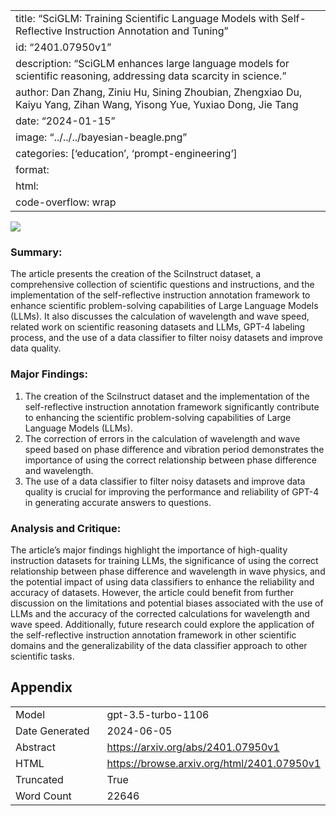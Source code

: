 
---
title: "SciGLM: Training Scientific Language Models with Self-Reflective Instruction Annotation and Tuning"
id: "2401.07950v1"
description: "SciGLM enhances large language models for scientific reasoning, addressing data scarcity in science."
author: Dan Zhang, Ziniu Hu, Sining Zhoubian, Zhengxiao Du, Kaiyu Yang, Zihan Wang, Yisong Yue, Yuxiao Dong, Jie Tang
date: "2024-01-15"
image: "../../../bayesian-beagle.png"
categories: ['education', 'prompt-engineering']
format:
  html:
    code-overflow: wrap
---

![](../../../bayesian-beagle.png)

### Summary:

The article presents the creation of the SciInstruct dataset, a comprehensive collection of scientific questions and instructions, and the implementation of the self-reflective instruction annotation framework to enhance scientific problem-solving capabilities of Large Language Models (LLMs). It also discusses the calculation of wavelength and wave speed, related work on scientific reasoning datasets and LLMs, GPT-4 labeling process, and the use of a data classifier to filter noisy datasets and improve data quality.

### Major Findings:
1. The creation of the SciInstruct dataset and the implementation of the self-reflective instruction annotation framework significantly contribute to enhancing the scientific problem-solving capabilities of Large Language Models (LLMs).
2. The correction of errors in the calculation of wavelength and wave speed based on phase difference and vibration period demonstrates the importance of using the correct relationship between phase difference and wavelength.
3. The use of a data classifier to filter noisy datasets and improve data quality is crucial for improving the performance and reliability of GPT-4 in generating accurate answers to questions.

### Analysis and Critique:
The article's major findings highlight the importance of high-quality instruction datasets for training LLMs, the significance of using the correct relationship between phase difference and wavelength in wave physics, and the potential impact of using data classifiers to enhance the reliability and accuracy of datasets. However, the article could benefit from further discussion on the limitations and potential biases associated with the use of LLMs and the accuracy of the corrected calculations for wavelength and wave speed. Additionally, future research could explore the application of the self-reflective instruction annotation framework in other scientific domains and the generalizability of the data classifier approach to other scientific tasks.

## Appendix

|          |          |
|----------|----------|
| Model     | gpt-3.5-turbo-1106       |
| Date Generated     | 2024-06-05       |
| Abstract | [https://arxiv.org/abs/2401.07950v1](https://arxiv.org/abs/2401.07950v1)        |
| HTML     | [https://browse.arxiv.org/html/2401.07950v1](https://browse.arxiv.org/html/2401.07950v1)       |
| Truncated       | True       |
| Word Count       | 22646       |